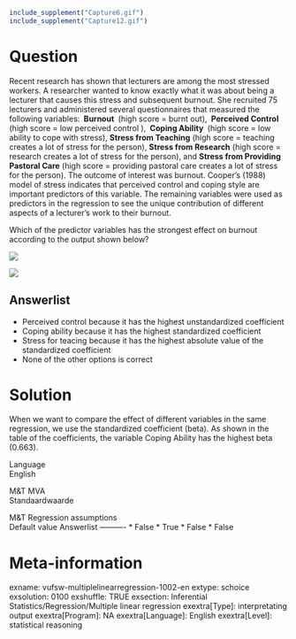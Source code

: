 ```r
include_supplement("Capture6.gif")
include_supplement("Capture12.gif")
```

Question
========
Recent research has shown that lecturers are among the most stressed
workers. A researcher wanted to know exactly what it was about being a
lecturer that causes this stress and subsequent burnout. She recruited
75 lecturers and administered several questionnaires that measured the
following variables: ** Burnout ** (high score = burnt out),
** Perceived Control ** (high score = low perceived control ), ** Coping
Ability ** (high score = low ability to cope with stress), **Stress from
Teaching** (high score = teaching creates a lot of stress for the
person), **Stress from Research** (high score = research creates a lot
of stress for the person), and **Stress from Providing Pastoral Care**
(high score = providing pastoral care creates a lot of stress for the
person). The outcome of interest was burnout. Cooper’s (1988) model of
stress indicates that perceived control and coping style are important
predictors of this variable. The remaining variables were used as
predictors in the regression to see the unique contribution of different
aspects of a lecturer’s work to their burnout.  
  
Which of the predictor variables has the strongest effect on burnout
according to the output shown below?  
  
![](Capture6.gif)
  
![](Capture12.gif)

Answerlist
----------
* Perceived control because it has the highest unstandardized coefficient
* Coping ability because it has the highest standardized coefficient
* Stress for teacing because it has the highest absolute value of the
  standardized coefficient
* None of the other options is correct

Solution
========





When we want to compare the effect of different variables in the same
regression, we use the standardized coefficient (beta). As shown in the
table of the coefficients, the variable Coping Ability has the highest
beta (0.663).





Language  
English

M&T MVA  
Standaardwaarde

M&T Regression assumptions  
Default value
Answerlist
----------
* False
* True
* False
* False

Meta-information
================
exname: vufsw-multiplelinearregression-1002-en
extype: schoice
exsolution: 0100
exshuffle: TRUE
exsection: Inferential Statistics/Regression/Multiple linear regression
exextra[Type]: interpretating output
exextra[Program]: NA
exextra[Language]: English
exextra[Level]: statistical reasoning

